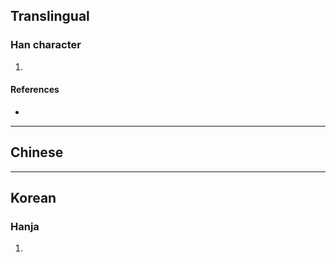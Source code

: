 {{character info/new}}
==Translingual==

===Han character===
{{Han char|rn=72|rad=日|as=11|sn=15|four=|canj=GIA|ids=⿱埶日}}

# {{defn|Han|sort=日11}}

====References====
* {{Han ref|kx=0499.160|dkj=14122|dj=0868.220|hdz=21532.070|uh=66AC|ud=26284}}

----

==Chinese==
{{zh-see|褻|v}}

----

==Korean==

===Hanja===
{{ko-hanja|hangeul=설|eumhun=|rv=seol|mr=sŏl|y=sel}}

# {{defn|lang=ko|sort=日11}}